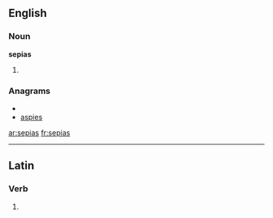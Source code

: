 ==English==

===Noun===
'''sepias'''

#{{plural of|sepia}}

===Anagrams===
* {{alphagram|aeipss}}
* [[aspies#English|aspies]]

[[ar:sepias]]
[[fr:sepias]]

----
==Latin==

===Verb===
{{la-verb-form|sēpiās}}

# {{conjugation of|sepio|sēpiō|2|s|pres|act|sub|lang=la}}
{{count page|[[Wiktionary:Page count]]}}
{{rfc-auto}}